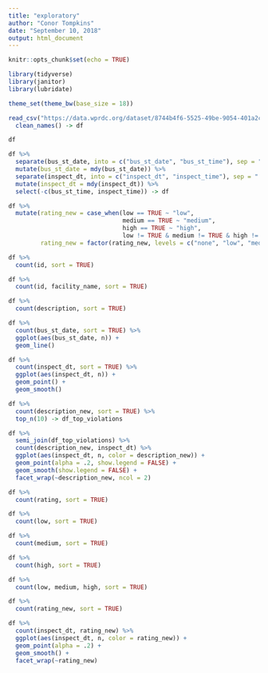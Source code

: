 ```yaml
---
title: "exploratory"
author: "Conor Tompkins"
date: "September 10, 2018"
output: html_document
---
```


```r
knitr::opts_chunk$set(echo = TRUE)
```

```r
library(tidyverse)
library(janitor)
library(lubridate)

theme_set(theme_bw(base_size = 18))
```


```r
read_csv("https://data.wprdc.org/dataset/8744b4f6-5525-49be-9054-401a2c4c2fac/resource/1a1329e2-418c-4bd3-af2c-cc334e7559af/download/restaurantinspectionviolationsalt.csv", progress = FALSE) %>% 
  clean_names() -> df
```

```r
df

df %>% 
  separate(bus_st_date, into = c("bus_st_date", "bus_st_time"), sep = " ") %>% 
  mutate(bus_st_date = mdy(bus_st_date)) %>% 
  separate(inspect_dt, into = c("inspect_dt", "inspect_time"), sep = " ") %>% 
  mutate(inspect_dt = mdy(inspect_dt)) %>% 
  select(-c(bus_st_time, inspect_time)) -> df

df %>% 
  mutate(rating_new = case_when(low == TRUE ~ "low",
                                medium == TRUE ~ "medium",
                                high == TRUE ~ "high",
                                low != TRUE & medium != TRUE & high != TRUE ~ "none"),
         rating_new = factor(rating_new, levels = c("none", "low", "medium", "high"))) -> df
```

```r
df %>% 
  count(id, sort = TRUE)

df %>% 
  count(id, facility_name, sort = TRUE)

df %>%
  count(description, sort = TRUE)
```

```r
df %>% 
  count(bus_st_date, sort = TRUE) %>% 
  ggplot(aes(bus_st_date, n)) +
  geom_line()
```

```r
df %>% 
  count(inspect_dt, sort = TRUE) %>% 
  ggplot(aes(inspect_dt, n)) +
  geom_point() +
  geom_smooth()
```

```r
df %>% 
  count(description_new, sort = TRUE) %>% 
  top_n(10) -> df_top_violations

df %>% 
  semi_join(df_top_violations) %>% 
  count(description_new, inspect_dt) %>% 
  ggplot(aes(inspect_dt, n, color = description_new)) +
  geom_point(alpha = .2, show.legend = FALSE) +
  geom_smooth(show.legend = FALSE) +
  facet_wrap(~description_new, ncol = 2)
```

```r
df %>% 
  count(rating, sort = TRUE)

df %>% 
  count(low, sort = TRUE)

df %>% 
  count(medium, sort = TRUE)

df %>% 
  count(high, sort = TRUE)

df %>% 
  count(low, medium, high, sort = TRUE)

df %>% 
  count(rating_new, sort = TRUE)
```

```r
df %>%
  count(inspect_dt, rating_new) %>% 
  ggplot(aes(inspect_dt, n, color = rating_new)) +
  geom_point(alpha = .2) +
  geom_smooth() +
  facet_wrap(~rating_new)
```
